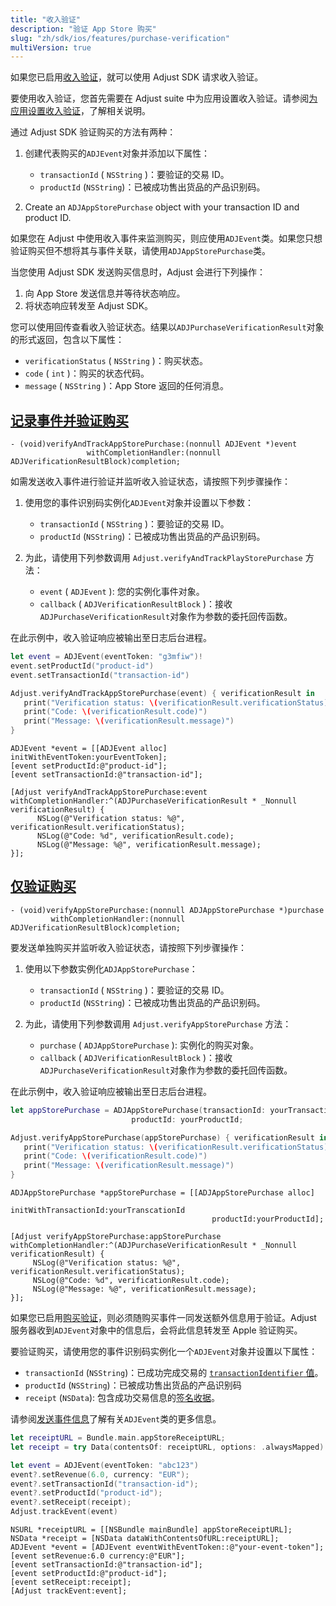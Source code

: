 ```yaml
---
title: "收入验证"
description: "验证 App Store 购买"
slug: "zh/sdk/ios/features/purchase-verification"
multiVersion: true
---
```


<SdkVersion version="v5">

如果您已启用[收入验证](https://help.adjust.com/zh/article/purchase-verification)，就可以使用 Adjust SDK 请求收入验证。

<Callout type="important">

要使用收入验证，您首先需要在 Adjust suite 中为应用设置收入验证。请参阅[为应用设置收入验证](https://help.adjust.com/zh/article/set-up-purchase-verification-for-your-app)，了解相关说明。

</Callout>

通过 Adjust SDK 验证购买的方法有两种：

1. 创建代表购买的`ADJEvent`对象并添加以下属性：

   -  `transactionId` \( `NSString` \)：要验证的交易 ID。
   -  `productId` \(`NSString`\)：已被成功售出货品的产品识别码。

2. Create an `ADJAppStorePurchase` object with your transaction ID and product ID.

<Callout type="tip">

如果您在 Adjust 中使用收入事件来监测购买，则应使用`ADJEvent`类。如果您只想验证购买但不想将其与事件关联，请使用`ADJAppStorePurchase`类。

</Callout>

当您使用 Adjust SDK 发送购买信息时，Adjust 会进行下列操作：

1. 向 App Store 发送信息并等待状态响应。
2. 将状态响应转发至 Adjust SDK。

您可以使用回传查看收入验证状态。结果以`ADJPurchaseVerificationResult`对象的形式返回，包含以下属性：

-  `verificationStatus` \( `NSString` \)：购买状态。
-  `code` \( `int` \)：购买的状态代码。
-  `message` \( `NSString` \)：App Store 返回的任何消息。

## [记录事件并验证购买](record-event-and-verify-purchase)

<CodeBlock title="方法签名">

```objc
- (void)verifyAndTrackAppStorePurchase:(nonnull ADJEvent *)event
                 withCompletionHandler:(nonnull ADJVerificationResultBlock)completion;
```

</CodeBlock>

如需发送收入事件进行验证并监听收入验证状态，请按照下列步骤操作：

1. 使用您的事件识别码实例化`ADJEvent`对象并设置以下参数：

   -  `transactionId` \( `NSString` \)：要验证的交易 ID。
   -  `productId` \(`NSString`\)：已被成功售出货品的产品识别码。

2. 为此，请使用下列参数调用 `Adjust.verifyAndTrackPlayStorePurchase` 方法：
   -  `event` \( `ADJEvent` \): 您的实例化事件对象。
   -  `callback` \( `ADJVerificationResultBlock` \)：接收`ADJPurchaseVerificationResult`对象作为参数的委托回传函数。

在此示例中，收入验证响应被输出至日志后台进程。

<Tabs>
<Tab title="Swift" sync="swift">

```swift
let event = ADJEvent(eventToken: "g3mfiw")!
event.setProductId("product-id")
event.setTransactionId("transaction-id")

Adjust.verifyAndTrackAppStorePurchase(event) { verificationResult in
   print("Verification status: \(verificationResult.verificationStatus)")
   print("Code: \(verificationResult.code)")
   print("Message: \(verificationResult.message)")
}
```

</Tab>
<Tab title="Objective-C" sync="objc">

```objc
ADJEvent *event = [[ADJEvent alloc] initWithEventToken:yourEventToken];
[event setProductId:@"product-id"];
[event setTransactionId:@"transaction-id"];

[Adjust verifyAndTrackAppStorePurchase:event withCompletionHandler:^(ADJPurchaseVerificationResult * _Nonnull verificationResult) {
      NSLog(@"Verification status: %@", verificationResult.verificationStatus);
      NSLog(@"Code: %d", verificationResult.code);
      NSLog(@"Message: %@", verificationResult.message);
}];
```

</Tab>
</Tabs>

## [仅验证购买](only-verify-purchase)

<CodeBlock title="方法签名">

```objc
- (void)verifyAppStorePurchase:(nonnull ADJAppStorePurchase *)purchase
         withCompletionHandler:(nonnull ADJVerificationResultBlock)completion;
```

</CodeBlock>

要发送单独购买并监听收入验证状态，请按照下列步骤操作：

1. 使用以下参数实例化`ADJAppStorePurchase`：

   -  `transactionId` \( `NSString` \)：要验证的交易 ID。
   -  `productId` \(`NSString`\)：已被成功售出货品的产品识别码。

2. 为此，请使用下列参数调用 `Adjust.verifyAppStorePurchase` 方法：
   -  `purchase` \( `ADJAppStorePurchase` \): 实例化的购买对象。
   -  `callback` \( `ADJVerificationResultBlock` \)：接收`ADJPurchaseVerificationResult`对象作为参数的委托回传函数。

在此示例中，收入验证响应被输出至日志后台进程。

<Tabs>
<Tab title="Swift" sync="swift">

```swift
let appStorePurchase = ADJAppStorePurchase(transactionId: yourTransactionId,
                           productId: yourProductId;

Adjust.verifyAppStorePurchase(appStorePurchase) { verificationResult in
   print("Verification status: \(verificationResult.verificationStatus)")
   print("Code: \(verificationResult.code)")
   print("Message: \(verificationResult.message)")
}
```

</Tab>
<Tab title="Objective-C" sync="objc">

```objc
ADJAppStorePurchase *appStorePurchase = [[ADJAppStorePurchase alloc]
                                             initWithTransactionId:yourTranscationId
                                             productId:yourProductId];

[Adjust verifyAppStorePurchase:appStorePurchase withCompletionHandler:^(ADJPurchaseVerificationResult * _Nonnull verificationResult) {
     NSLog(@"Verification status: %@", verificationResult.verificationStatus);
     NSLog(@"Code: %d", verificationResult.code);
     NSLog(@"Message: %@", verificationResult.message);
}];
```

</Tab>
</Tabs>
</SdkVersion>
<SdkVersion version="v4">

如果您已启用[购买验证](https://help.adjust.com/zh/article/purchase-verification)，则必须随购买事件一同发送额外信息用于验证。Adjust 服务器收到`ADJEvent`对象中的信息后，会将此信息转发至 Apple 验证购买。

要验证购买，请使用您的事件识别码实例化一个`ADJEvent`对象并设置以下属性：

-  `transactionId` \(`NSString`\)：已成功完成交易的 [`transactionIdentifier` 值](https://developer.apple.com/documentation/storekit/skpaymenttransaction/1411288-transactionidentifier)。
-  `productId` \(`NSString`\)：已被成功售出货品的产品识别码
-  `receipt` \(`NSData`\): 包含成功交易信息的[签名收据](https://developer.apple.com/documentation/foundation/bundle/1407276-appstorereceipturl)。

<Callout type="seealso">

请参阅[发送事件信息](/zh/sdk/ios/features/events)了解有关`ADJEvent`类的更多信息。

</Callout>
<Tabs>
<Tab title="Swift" sync="swift">

```swift
let receiptURL = Bundle.main.appStoreReceiptURL;
let receipt = try Data(contentsOf: receiptURL, options: .alwaysMapped)

let event = ADJEvent(eventToken: "abc123")
event?.setRevenue(6.0, currency: "EUR");
event?.setTransactionId("transaction-id");
event?.setProductId("product-id");
event?.setReceipt(receipt);
Adjust.trackEvent(event)
```

</Tab>
<Tab title="Objective-C" sync="objc">

```objc
NSURL *receiptURL = [[NSBundle mainBundle] appStoreReceiptURL];
NSData *receipt = [NSData dataWithContentsOfURL:receiptURL];
ADJEvent *event = [ADJEvent eventWithEventToken::@"your-event-token"];
[event setRevenue:6.0 currency:@"EUR"];
[event setTransactionId:@"transaction-id"];
[event setProductId:@"product-id"];
[event setReceipt:receipt];
[Adjust trackEvent:event];
```

</Tab>
</Tabs>
</SdkVersion>
